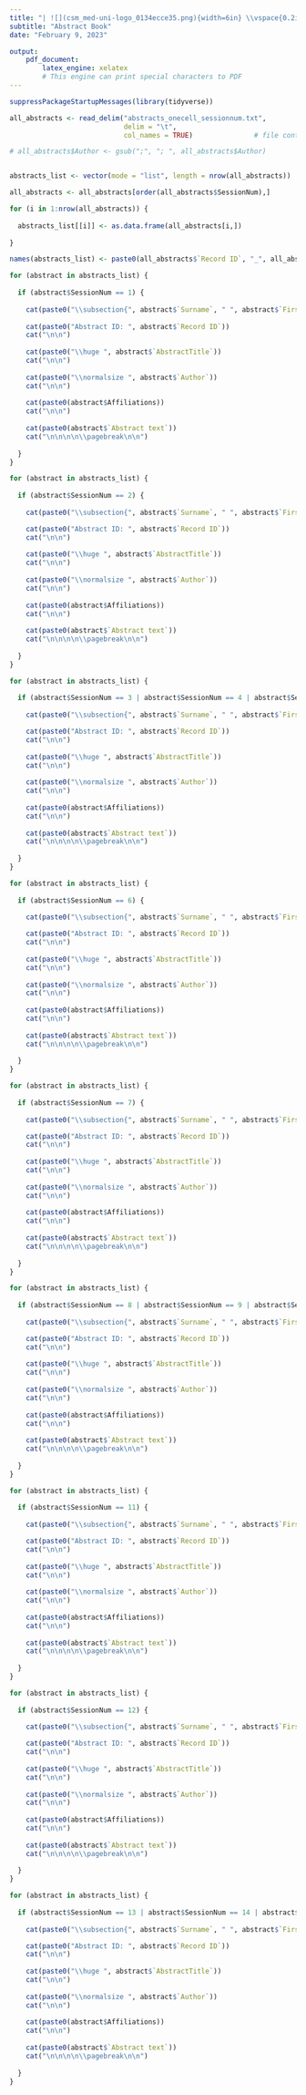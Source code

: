 ```yaml
---
title: "| ![](csm_med-uni-logo_0134ecce35.png){width=6in} \\vspace{0.2in} \n DocDay 2023\n \\vspace{0.1in}"
subtitle: "Abstract Book"
date: "February 9, 2023"

output: 
    pdf_document:
        latex_engine: xelatex                                                   
        # This engine can print special characters to PDF
---
```


\newpage
\tableofcontents
\newpage

```r

suppressPackageStartupMessages(library(tidyverse))

all_abstracts <- read_delim("abstracts_onecell_sessionnum.txt", 
                            delim = "\t",
                            col_names = TRUE)               # file contains Umlaute, locale specification necessary

# all_abstracts$Author <- gsub(";", "; ", all_abstracts$Author)                   # introducing spaces after each semicolon for nicer formating


abstracts_list <- vector(mode = "list", length = nrow(all_abstracts))

all_abstracts <- all_abstracts[order(all_abstracts$SessionNum),]

for (i in 1:nrow(all_abstracts)) {
  
  abstracts_list[[i]] <- as.data.frame(all_abstracts[i,])
  
}

names(abstracts_list) <- paste0(all_abstracts$`Record ID`, "_", all_abstracts$Surname)


```

\section{Talk Session I}

```r

for (abstract in abstracts_list) {
  
  if (abstract$SessionNum == 1) {
    
    cat(paste0("\\subsection{", abstract$`Surname`, " ", abstract$`FirstName`, "}"))
    
    cat(paste0("Abstract ID: ", abstract$`Record ID`))
    cat("\n\n")
    
    cat(paste0("\\huge ", abstract$`AbstractTitle`))
    cat("\n\n")
    
    cat(paste0("\\normalsize ", abstract$`Author`))
    cat("\n\n")
    
    cat(paste0(abstract$Affiliations))
    cat("\n\n")
    
    cat(paste0(abstract$`Abstract text`))
    cat("\n\n\n\n\\pagebreak\n\n")
    
  }
}

```

\section{Talk Session II}

```r

for (abstract in abstracts_list) {
  
  if (abstract$SessionNum == 2) {
    
    cat(paste0("\\subsection{", abstract$`Surname`, " ", abstract$`FirstName`, "}"))

    cat(paste0("Abstract ID: ", abstract$`Record ID`))
    cat("\n\n")
    
    cat(paste0("\\huge ", abstract$`AbstractTitle`))
    cat("\n\n")
    
    cat(paste0("\\normalsize ", abstract$`Author`))
    cat("\n\n")
    
    cat(paste0(abstract$Affiliations))
    cat("\n\n")
    
    cat(paste0(abstract$`Abstract text`))
    cat("\n\n\n\n\\pagebreak\n\n")
    
  }
}

```

\section{Poster Session I}

```r

for (abstract in abstracts_list) {
  
  if (abstract$SessionNum == 3 | abstract$SessionNum == 4 | abstract$SessionNum == 5) {
    
    cat(paste0("\\subsection{", abstract$`Surname`, " ", abstract$`FirstName`, "}"))

    cat(paste0("Abstract ID: ", abstract$`Record ID`))
    cat("\n\n")
    
    cat(paste0("\\huge ", abstract$`AbstractTitle`))
    cat("\n\n")
    
    cat(paste0("\\normalsize ", abstract$`Author`))
    cat("\n\n")
    
    cat(paste0(abstract$Affiliations))
    cat("\n\n")
    
    cat(paste0(abstract$`Abstract text`))
    cat("\n\n\n\n\\pagebreak\n\n")
    
  }
}

```

\section{Talk Session III}

```r

for (abstract in abstracts_list) {
  
  if (abstract$SessionNum == 6) {
    
    cat(paste0("\\subsection{", abstract$`Surname`, " ", abstract$`FirstName`, "}"))

    cat(paste0("Abstract ID: ", abstract$`Record ID`))
    cat("\n\n")
    
    cat(paste0("\\huge ", abstract$`AbstractTitle`))
    cat("\n\n")
    
    cat(paste0("\\normalsize ", abstract$`Author`))
    cat("\n\n")
    
    cat(paste0(abstract$Affiliations))
    cat("\n\n")
    
    cat(paste0(abstract$`Abstract text`))
    cat("\n\n\n\n\\pagebreak\n\n")
    
  }
}

```

\section{Talk Session IV}

```r

for (abstract in abstracts_list) {
  
  if (abstract$SessionNum == 7) {
    
    cat(paste0("\\subsection{", abstract$`Surname`, " ", abstract$`FirstName`, "}"))

    cat(paste0("Abstract ID: ", abstract$`Record ID`))
    cat("\n\n")
    
    cat(paste0("\\huge ", abstract$`AbstractTitle`))
    cat("\n\n")
    
    cat(paste0("\\normalsize ", abstract$`Author`))
    cat("\n\n")
    
    cat(paste0(abstract$Affiliations))
    cat("\n\n")
    
    cat(paste0(abstract$`Abstract text`))
    cat("\n\n\n\n\\pagebreak\n\n")
    
  }
}

```

\section{Poster Session II}

```r

for (abstract in abstracts_list) {
  
  if (abstract$SessionNum == 8 | abstract$SessionNum == 9 | abstract$SessionNum == 10) {
    
    cat(paste0("\\subsection{", abstract$`Surname`, " ", abstract$`FirstName`, "}"))

    cat(paste0("Abstract ID: ", abstract$`Record ID`))
    cat("\n\n")
    
    cat(paste0("\\huge ", abstract$`AbstractTitle`))
    cat("\n\n")
    
    cat(paste0("\\normalsize ", abstract$`Author`))
    cat("\n\n")
    
    cat(paste0(abstract$Affiliations))
    cat("\n\n")
    
    cat(paste0(abstract$`Abstract text`))
    cat("\n\n\n\n\\pagebreak\n\n")
    
  }
}

```

\section{Talk Session V}

```r

for (abstract in abstracts_list) {
  
  if (abstract$SessionNum == 11) {
    
    cat(paste0("\\subsection{", abstract$`Surname`, " ", abstract$`FirstName`, "}"))

    cat(paste0("Abstract ID: ", abstract$`Record ID`))
    cat("\n\n")
    
    cat(paste0("\\huge ", abstract$`AbstractTitle`))
    cat("\n\n")
    
    cat(paste0("\\normalsize ", abstract$`Author`))
    cat("\n\n")
    
    cat(paste0(abstract$Affiliations))
    cat("\n\n")
    
    cat(paste0(abstract$`Abstract text`))
    cat("\n\n\n\n\\pagebreak\n\n")
    
  }
}

```

\section{Talk Session VI}

```r

for (abstract in abstracts_list) {
  
  if (abstract$SessionNum == 12) {
    
    cat(paste0("\\subsection{", abstract$`Surname`, " ", abstract$`FirstName`, "}"))

    cat(paste0("Abstract ID: ", abstract$`Record ID`))
    cat("\n\n")
    
    cat(paste0("\\huge ", abstract$`AbstractTitle`))
    cat("\n\n")
    
    cat(paste0("\\normalsize ", abstract$`Author`))
    cat("\n\n")
    
    cat(paste0(abstract$Affiliations))
    cat("\n\n")
    
    cat(paste0(abstract$`Abstract text`))
    cat("\n\n\n\n\\pagebreak\n\n")
    
  }
}

```

\section{Poster Session III}

```r

for (abstract in abstracts_list) {
  
  if (abstract$SessionNum == 13 | abstract$SessionNum == 14 | abstract$SessionNum == 15) {
    
    cat(paste0("\\subsection{", abstract$`Surname`, " ", abstract$`FirstName`, "}"))

    cat(paste0("Abstract ID: ", abstract$`Record ID`))
    cat("\n\n")
    
    cat(paste0("\\huge ", abstract$`AbstractTitle`))
    cat("\n\n")
    
    cat(paste0("\\normalsize ", abstract$`Author`))
    cat("\n\n")
    
    cat(paste0(abstract$Affiliations))
    cat("\n\n")
    
    cat(paste0(abstract$`Abstract text`))
    cat("\n\n\n\n\\pagebreak\n\n")
    
  }
}

```


